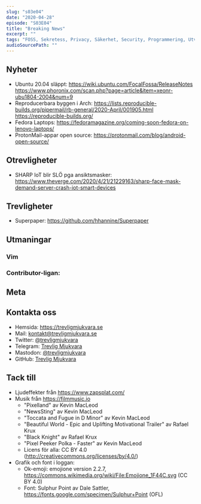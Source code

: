 ```yaml
---
slug: "s03e04"
date: "2020-04-28"
episode: "S03E04"
title: "Breaking News"
excerpt: ""
tags: "FOSS, Sekretess, Privacy, Säkerhet, Security, Programmering, Utveckling, RaspberryPi, PinePhone, Technology, Linux, Open Source, "
audioSourcePath: ""
---
```


## Nyheter
- Ubuntu 20.04 släppt: https://wiki.ubuntu.com/FocalFossa/ReleaseNotes https://www.phoronix.com/scan.php?page=article&item=xeonr-ubu1804-2004&num=9
- Reproducerbara byggen i Arch:  https://lists.reproducible-builds.org/pipermail/rb-general/2020-April/001905.html https://reproducible-builds.org/
- Fedora Laptops: https://fedoramagazine.org/coming-soon-fedora-on-lenovo-laptops/
- ProtonMail-appar open source: https://protonmail.com/blog/android-open-source/

## Otrevligheter
- SHARP IoT blir SLÖ pga ansiktsmasker: https://www.theverge.com/2020/4/21/21229163/sharp-face-mask-demand-server-crash-iot-smart-devices

## Trevligheter
- Superpaper: https://github.com/hhannine/Superpaper

## Utmaningar

### Vim

### Contributor-ligan:

## Meta

## Kontakta oss
- Hemsida: https://trevligmjukvara.se
- Mail: kontakt@trevligmjukvara.se
- Twitter: [@trevligmjukvara](https://twitter.com/trevligmjukvara)
- Telegram: [Trevlig Mjukvara](https://t.me/trevligmjukvara)
- Mastodon: [@trevligmjukvara](https://mastodon.linuxkompis.se/@trevligmjukvara)
- GitHub: [Trevlig Mjukvara](https://github.com/trevligmjukvara)

## Tack till

- Ljudeffekter från https://www.zapsplat.com/
- Musik från https://filmmusic.io
  - "Pixelland" av Kevin MacLeod
  - "NewsSting" av Kevin MacLeod
  - "Toccata and Fugue in D Minor" av Kevin MacLeod
  - "Beautiful World - Epic and Uplifting Motivational Trailer" av Rafael Krux
  - "Black Knight" av Rafael Krux
  - "Pixel Peeker Polka - Faster" av Kevin MacLeod
  - Licens för alla: CC BY 4.0 (http://creativecommons.org/licenses/by/4.0/)
- Grafik och font i loggan:
  - Ok-emoji: emojione version 2.2.7, https://commons.wikimedia.org/wiki/File:Emojione_1F44C.svg (CC BY 4.0)
  - Font: Sulphur Point av Dale Sattler, https://fonts.google.com/specimen/Sulphur+Point (OFL)
